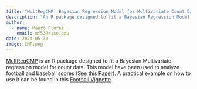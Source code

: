 ```yaml
---
title: "MultRegCMP: Bayesian Regression Model for Multivariate Count Data"
description: "An R package designed to fit a Bayesian Regression Model for multivariate count data where the data is distributed as Conway-Maxwell-Poisson distribution"
author: 
  - name: Mauro Florez
    email: mf53@rice.edu
date: 2024-05-30
image: CMP.png
---
```


[MultRegCMP](https://mauroflorez.github.io/CMP/) is an R package designed to fit a Bayesian Multivariate regression model for count data. This model have been used to analyze football and baseball scores (See this [Paper](https://www.degruyter.com/document/doi/10.1515/jqas-2024-0072/html)). A practical example on how to use it can be found in this [Football Vignette](https://mauroflorez.github.io/CMP/articles/Example-Real-Data.html).

